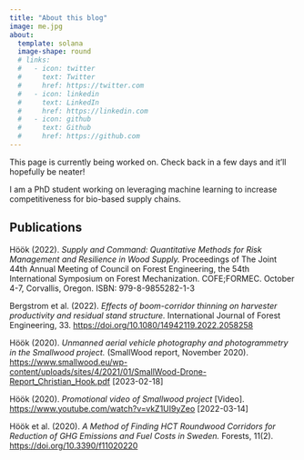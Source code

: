 ```yaml
---
title: "About this blog"
image: me.jpg
about:
  template: solana
  image-shape: round
  # links:
  #   - icon: twitter
  #     text: Twitter
  #     href: https://twitter.com
  #   - icon: linkedin
  #     text: LinkedIn
  #     href: https://linkedin.com
  #   - icon: github
  #     text: Github
  #     href: https://github.com
---
```


::: callout-note
This page is currently being worked on. Check back in a few days and it'll hopefully be neater!
:::

I am a PhD student working on leveraging machine learning to increase competitiveness for bio-based supply chains.

## Publications

Höök (2022). *Supply and Command: Quantitative Methods for Risk Management and Resilience in Wood Supply.* Proceedings of The Joint 44th Annual Meeting of Council on Forest Engineering, the 54th International Symposium on Forest Mechanization. COFE;FORMEC. October 4-7, Corvallis, Oregon. ISBN: 979-8-9855282-1-3

Bergstrom et al. (2022). *Effects of boom-corridor thinning on harvester productivity and residual stand structure.* International Journal of Forest Engineering, 33. <https://doi.org/10.1080/14942119.2022.2058258>

Höök (2020). *Unmanned aerial vehicle photography and photogrammetry in the Smallwood project.* (SmallWood report, November 2020). <https://www.smallwood.eu/wp-content/uploads/sites/4/2021/01/SmallWood-Drone-Report_Christian_Hook.pdf> \[2023-02-18\]

Höök (2020). *Promotional video of Smallwood project* \[Video\]. <https://www.youtube.com/watch?v=vkZ1UI9yZeo> \[2022-03-14\]

Höök et al. (2020). *A Method of Finding HCT Roundwood Corridors for Reduction of GHG Emissions and Fuel Costs in Sweden.* Forests, 11(2). <https://doi.org/10.3390/f11020220>
